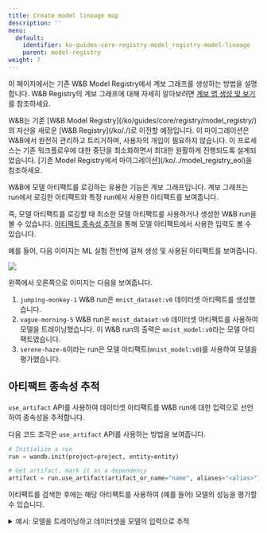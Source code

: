 ```yaml
---
title: Create model lineage map
description: ''
menu:
  default:
    identifier: ko-guides-core-registry-model_registry-model-lineage
    parent: model-registry
weight: 7
---
```


이 페이지에서는 기존 W&B Model Registry에서 계보 그래프를 생성하는 방법을 설명합니다. W&B Registry의 계보 그래프에 대해 자세히 알아보려면 [계보 맵 생성 및 보기](/ko/../lineage)를 참조하세요.

<Note>
W&B는 기존 [W&B Model Registry](/ko/guides/core/registry/model_registry/)의 자산을 새로운 [W&B Registry](/ko/./)로 이전할 예정입니다. 이 마이그레이션은 W&B에서 완전히 관리하고 트리거하며, 사용자의 개입이 필요하지 않습니다. 이 프로세스는 기존 워크플로우에 대한 중단을 최소화하면서 최대한 원활하게 진행되도록 설계되었습니다. [기존 Model Registry에서 마이그레이션](/ko/../model_registry_eol)을 참조하세요.
</Note>

W&B에 모델 아티팩트를 로깅하는 유용한 기능은 계보 그래프입니다. 계보 그래프는 run에서 로깅한 아티팩트와 특정 run에서 사용한 아티팩트를 보여줍니다.

즉, 모델 아티팩트를 로깅할 때 최소한 모델 아티팩트를 사용하거나 생성한 W&B run을 볼 수 있습니다. [아티팩트 종속성 추적](#track-an-artifact-dependency)을 통해 모델 아티팩트에서 사용한 입력도 볼 수 있습니다.

예를 들어, 다음 이미지는 ML 실험 전반에 걸쳐 생성 및 사용된 아티팩트를 보여줍니다.

<Frame>
    <img src="/images/models/model_lineage_example.png"  />
</Frame>

왼쪽에서 오른쪽으로 이미지는 다음을 보여줍니다.
1. `jumping-monkey-1` W&B run은 `mnist_dataset:v0` 데이터셋 아티팩트를 생성했습니다.
2. `vague-morning-5` W&B run은 `mnist_dataset:v0` 데이터셋 아티팩트를 사용하여 모델을 트레이닝했습니다. 이 W&B run의 출력은 `mnist_model:v0`라는 모델 아티팩트였습니다.
3. `serene-haze-6`이라는 run은 모델 아티팩트(`mnist_model:v0`)를 사용하여 모델을 평가했습니다.

## 아티팩트 종속성 추적

`use_artifact` API를 사용하여 데이터셋 아티팩트를 W&B run에 대한 입력으로 선언하여 종속성을 추적합니다.

다음 코드 조각은 `use_artifact` API를 사용하는 방법을 보여줍니다.

```python
# Initialize a run
run = wandb.init(project=project, entity=entity)

# Get artifact, mark it as a dependency
artifact = run.use_artifact(artifact_or_name="name", aliases="<alias>")
```

아티팩트를 검색한 후에는 해당 아티팩트를 사용하여 (예를 들어) 모델의 성능을 평가할 수 있습니다.

<details>

<summary>예시: 모델을 트레이닝하고 데이터셋을 모델의 입력으로 추적</summary>

```python
job_type = "train_model"

config = {
    "optimizer": "adam",
    "batch_size": 128,
    "epochs": 5,
    "validation_split": 0.1,
}

run = wandb.init(project=project, job_type=job_type, config=config)

version = "latest"
name = "{}:{}".format("{}_dataset".format(model_use_case_id), version)

artifact = run.use_artifact(name)

train_table = artifact.get("train_table")
x_train = train_table.get_column("x_train", convert_to="numpy")
y_train = train_table.get_column("y_train", convert_to="numpy")

# Store values from our config dictionary into variables for easy accessing
num_classes = 10
input_shape = (28, 28, 1)
loss = "categorical_crossentropy"
optimizer = run.config["optimizer"]
metrics = ["accuracy"]
batch_size = run.config["batch_size"]
epochs = run.config["epochs"]
validation_split = run.config["validation_split"]

# Create model architecture
model = keras.Sequential(
    [
        layers.Input(shape=input_shape),
        layers.Conv2D(32, kernel_size=(3, 3), activation="relu"),
        layers.MaxPooling2D(pool_size=(2, 2)),
        layers.Conv2D(64, kernel_size=(3, 3), activation="relu"),
        layers.MaxPooling2D(pool_size=(2, 2)),
        layers.Flatten(),
        layers.Dropout(0.5),
        layers.Dense(num_classes, activation="softmax"),
    ]
)
model.compile(loss=loss, optimizer=optimizer, metrics=metrics)

# Generate labels for training data
y_train = keras.utils.to_categorical(y_train, num_classes)

# Create training and test set
x_t, x_v, y_t, y_v = train_test_split(x_train, y_train, test_size=0.33)

# Train the model
model.fit(
    x=x_t,
    y=y_t,
    batch_size=batch_size,
    epochs=epochs,
    validation_data=(x_v, y_v),
    callbacks=[WandbCallback(log_weights=True, log_evaluation=True)],
)

# Save model locally
path = "model.h5"
model.save(path)

path = "./model.h5"
registered_model_name = "MNIST-dev"
name = "mnist_model"

run.link_model(path=path, registered_model_name=registered_model_name, name=name)
run.finish()
```

</details>

